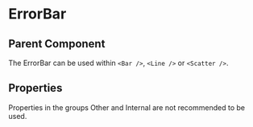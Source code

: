 
# ErrorBar

<Meta of={ComponentStories} />

<Canvas>
  <Story name="API" of={ComponentStories} />
</Canvas>

## Parent Component

The ErrorBar can be used within `<Bar />`, `<Line />` or `<Scatter />`.

## Properties

Properties in the groups Other and Internal are not recommended to be used.

<Controls of={ComponentStories.API} />

